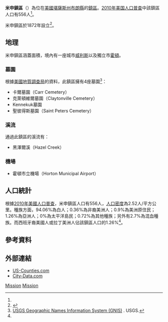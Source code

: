 {{noteTA
|G1=USState
}}
{{Infobox settlement
|official_name = 米申鎮區
|native_name = Mission Township
|settlement_type = 鎮區
|image_map = Map highlighting Mission Township, Brown County, Kansas.svg
|map_caption = 米申鎮區在布朗縣的位置
|coordinates_display = inline,title
|coordinates_region = US-KS
|subdivision_type = [[世界政區索引|國家]]
|subdivision_name = [[美国|美国]]
|subdivision_type1 = [[美國行政區劃|州]]
|subdivision_name1 = [[堪薩斯州|堪薩斯州]]
|subdivision_type2 = [[堪萨斯州行政区划|縣]]
|subdivision_name2 = [[布朗縣_(堪薩斯州)|布朗縣]]
|area_total_km2 = 220.36
|area_land_km2 = 220.36
|area_water_km2 = 1.61
|area_total_sq_mi = 85.08
|area_land_sq_mi = 84.46
|area_water_sq_mi = 0.62
|area_water_percent = 0.73
|population_as_of = [[2010年美国人口普查|2010]]
|population_footnotes = <ref name=census>{{cite web|url=http://www.census.gov/geo/www/gazetteer/gazetteer2010.html|title=2010 Census Gazetteer Files|publisher=[[美国人口调查局|美国人口调查局]]|accessdate=2016-03-13|archive-url=https://web.archive.org/web/20121021075704/http://www.census.gov/geo/www/gazetteer/gazetteer2010.html|archive-date=2012-10-21|dead-url=yes}}</ref>
|population_total = 556
|population_density_km2 = auto
|elevation_footnotes = 
|elevation_m = 340
|elevation_ft = 1115
|latd = 39
|latm = 42
|lats = 46
|latNS = N
|longd = 95
|longm = 33
|longs = 06
|longEW = W
|postal_code_type =
|postal_code = 
|blank_name = [[地名信息系统|GNIS]]
|blank_info = [http://geonames.usgs.gov/pls/gnispublic/f?p=gnispq:3:::NO::P3_FID:0472980 0472980]
|website = 
|footnotes = 
}}

'''米申鎮區'''（{{lang-en|'''Mission Township'''}}）為位在[[美國|美國]][[堪薩斯州|堪薩斯州]][[布朗縣_(堪薩斯州)|布朗縣]]的[[行政鎮區|鎮區]]。[[2010年美国人口普查|2010年美国人口普查]]中該鎮區人口有556人<ref name=census/>。

米申鎮區於1872年設立<ref>{{cite book|title=History of the State of Kansas: Containing a Full Account of Its Growth from an Uninhabited Territory to a Wealthy and Important State|url=http://books.google.com/books?id=5t09AQAAMAAJ&pg=PA710|year=1883|publisher=A. T. Andreas|page=710|access-date=2016-03-13|archive-date=2016-12-24|archive-url=https://web.archive.org/web/20161224044314/https://books.google.com/books?id=5t09AQAAMAAJ&pg=PA710|dead-url=no}}</ref>。

==地理==
米申鎮區涵蓋面積{{convert|220.36|km2|sqmi}}，境內有一座城市[[威利斯_(堪薩斯州)|威利斯]]以及獨立市[[霍頓_(堪薩斯州)|霍頓]]。

===墓園===
根據[[美國地質調查局|美國地質調查局]]的資料，此鎮區擁有4座墓園<ref>[http://geonames.usgs.gov/domestic/index.html USGS Geographic Names Information System (GNIS)] {{Wayback|url=http://geonames.usgs.gov/domestic/index.html |date=20190428150204 }}. USGS.</ref>：
*卡爾墓園（Carr Cemetery）
*克萊頓維爾墓園（Claytonville Cemetery）
*Kennekuk墓園
*聖彼得斯墓園（Saint Peters Cemetery）

===溪流===
通過此鎮區的溪流有：
*黑澤爾溪（Hazel Creek）

===機場===
*霍頓市立機場（Horton Municipal Airport）

==人口統計==
根據[[2010年美國人口普查|2010年美國人口普查]]，米申鎮區人口有556人，[[人口密度|人口密度]]為2.52人/平方公里。種族方面，94.06%為白人；0.36%為非裔美洲人；0.9%為美洲原住民；1.26%為亞洲人；0%為太平洋島民；0.72%為其他種族；另外有2.7%為混血種族。而西班牙裔美國人或拉丁美洲人佔該鎮區人口的1.26%<ref name=census/>。

==參考資料==
{{reflist}}

==外部連結==
* [https://web.archive.org/web/20080723112151/http://www.us-counties.com/localgov/kansas.html US-Counties.com]
* [http://www.city-data.com/township/Mission-Brown-KS.html City-Data.com] {{Wayback|url=http://www.city-data.com/township/Mission-Brown-KS.html |date=20190719132857 }}

{{布朗縣 (堪薩斯州)}}

[[Category:布朗縣鎮區_(堪薩斯州)|Mission]]
[[Category:堪薩斯州鎮區|Mission]]